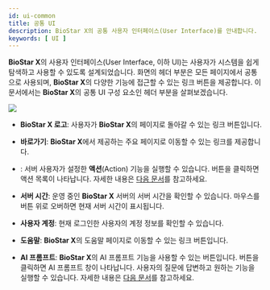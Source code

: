 ```yaml
---
id: ui-common
title: 공통 UI
description: BioStar X의 공통 사용자 인터페이스(User Interface)를 안내합니다.
keywords: [ UI ]
---
```


**BioStar X**의 사용자 인터페이스(User Interface, 이하 UI)는 사용자가 시스템을 쉽게 탐색하고 사용할 수 있도록 설계되었습니다. 화면의 헤더 부분은 모든 페이지에서 공통으로 사용되며, **BioStar X**의 다양한 기능에 접근할 수 있는 링크 버튼을 제공합니다. 이 문서에서는 **BioStar X**의 공통 UI 구성 요소인 헤더 부분을 살펴보겠습니다.

<Image src='/img/biostarx-header.png' />

* <Num num='1' /> **BioStar X 로고**: 사용자가 **BioStar X**의 <Cmd sid='shell.header.launcher' /> 페이지로 돌아갈 수 있는 링크 버튼입니다.

* <Num num='2' /> **바로가기**: **BioStar X**에서 제공하는 주요 페이지로 이동할 수 있는 링크를 제공합니다.

* <Num num='3' /> <Cmd sid='shell.header.action' />: 서버 사용자가 설정한 **액션**(Action) 기능을 실행할 수 있습니다. 버튼을 클릭하면 액션 목록이 나타납니다. 자세한 내용은 [다음 문서](#)를 참고하세요.

* <Num num='4' /> <IcSvTime width='26' height='26' /> **서버 시간**: 운영 중인 **BioStar X** 서버의 서버 시간을 확인할 수 있습니다. 마우스를 버튼 위로 오버하면 현재 서버 시간이 표시됩니다.

* <Num num='5' /> <IcAccout width='26' height='26' /> **사용자 계정**: 현재 로그인한 사용자의 계정 정보를 확인할 수 있습니다.

* <Num num='6' /> <IcHelp width='26' height='26' /> **도움말**: **BioStar X**의 도움말 페이지로 이동할 수 있는 링크 버튼입니다.

* <Num num='7' /> <IcAibtn width='26' height='26' /> **AI 프롬프트**: **BioStar X**의 AI 프롬프트 기능을 사용할 수 있는 버튼입니다. 버튼을 클릭하면 AI 프롬프트 창이 나타납니다. 사용자의 질문에 답변하고 원하는 기능을 실행할 수 있습니다. 자세한 내용은 [다음 문서](#)를 참고하세요.